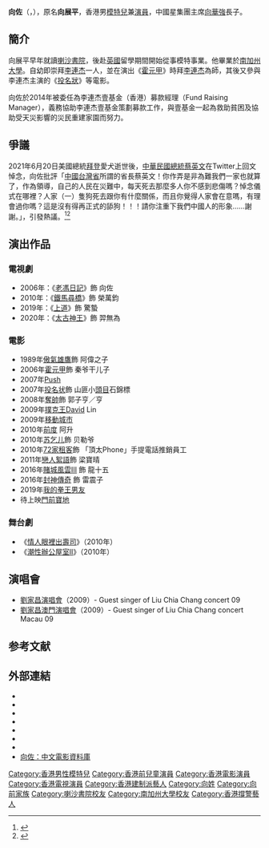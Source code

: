 {{藝人
| 姓名 = 向佐
| 英文名 = Jacky Heung
| 羅馬拼音 = Heung Cho
| 本名 = 向展平
| type = 男演員 
| 國籍 = {{CNHK}}
| 籍貫 = [[廣東省|廣東]][[陸豐縣|陸豐]]
| 出生日期 = {{birth date and age|1984|7|20}}
| 出生地點 = {{HKG-1959}}
| 教育程度 = [[南加州大學|南加州大學]]<br>[[中央戏剧学院|中央戏剧学院]]
| 母校 = [[喇沙書院|喇沙書院]]
| 父母 = 父：[[向華強|向華強]]<br>母：[[陳嵐|陳嵐]]
| 親屬 = 1弟
| 配偶 = {{marriage|[[郭碧婷|郭碧婷]]|2019年9月10日}}<ref>{{cite news|title=向佐郭碧婷甜蜜完婚 文章马伊琍在评论中送祝福|url=https://ent.163.com/19/0921/16/EPK27R0500038FO9.html|publisher=网易娱乐|date=2019-09-21|editor=李思}}</ref>
| 兒女 = 1女
| 出道日期 = 1988年
| 出道地點 = {{HKG-1959}}
| 活躍年代 = 1988年、2004年至今
| 經紀公司 = [[中國星集團|中國星集團]] 
| imdb = 2899379
}}

'''向佐'''（{{lang-en|'''Jacky Heung'''}}，{{bd|1984年|7月20日||catIdx=X}}），原名'''向展平'''，香港男[[模特兒|模特兒]]兼[[演員|演員]]，中國星集團主席[[向華強|向華強]]長子。

== 簡介 ==
向展平早年就讀[[喇沙書院|喇沙書院]]，後赴[[英國|英國]]留學期間開始從事模特事業。他畢業於[[南加州大學|南加州大學]]。自幼即崇拜[[李連杰|李連杰]]一人，並在演出《[[霍元甲_(2006年電影)|霍元甲]]》時拜[[李連杰|李連杰]]為師，其後又參與李連杰主演的《[[投名狀|投名狀]]》等電影。

向佐於2014年被委任為李連杰壹基金（香港）募款經理（Fund Raising Manager），義務協助李連杰壹基金策劃募款工作，與壹基金一起為救助貧困及協助受天災影響的災民重建家園而努力。

==爭議==
2021年6月20日美國總統[[喬·拜登|拜登]]愛犬逝世後，[[中華民國總統|中華民國總統]][[蔡英文|蔡英文]]在Twitter上回文悼念，向佐批評「[[台湾省_(中华人民共和国)|中國台灣省]]所謂的省長蔡英文！你作弄是非為難我們一家也就算了，作為領導，自己的人民在災難中，每天死去那麼多人你不感到悲傷嗎？悼念儀式在哪裡？人家（一）隻狗死去跟你有什麼關係，而且你覺得人家會在意嗎，有理會過你嗎？這是沒有得再正式的舔狗！！！請你注重下我們中國人的形象……謝謝。」，引發熱議。<ref>{{cite news |title=向佐猛烈抨擊「省長蔡英文」！ |url=https://news.sina.com.tw/article/20210621/38954034.html |accessdate=2021-06-21 |work=新浪新聞中心 |date=2021-06-21}}</ref><ref>{{cite news |title=向佐突開罵蔡英文「舔狗」！痛訴全家遭為難：請注重我們中國人形象 |url=https://star.ettoday.net/news/2011681 |accessdate=2021-06-21 |work=star.ettoday.net |date=2021-06-21 |language=zh-Hant}}</ref>

==演出作品==
=== 電視劇 ===
* 2006年：《[[老馮日記|老馮日記]]》飾 向佐
* 2010年：《[[鐵馬尋橋|鐵馬尋橋]]》飾 榮萬鈞
* 2019年：《[[上道|上道]]》飾 驚蟄
* 2020年：《[[太古神王|太古神王]]》飾 羿無為

=== 電影 ===
*1989年[[傲氣雄鷹|傲氣雄鷹]]飾 阿偉之子
*2006年[[霍元甲_(2006年電影)|霍元甲]]飾 秦爷干儿子
*2007年[[Push|Push]]
*2007年[[投名状|投名状]]飾 山匪小[[頭目|頭目]]石錦標	 	
*2008年[[奪帥|奪帥]]飾 郭子亨／亨
*2009年[[撲克王|撲克王]]David Lin
*2009年[[移動城市|移動城市]]
*2010年[[前度|前度]] 阿升
*2010年[[苏乞儿|苏乞儿]]飾 贝勒爷
*2010年[[72家租客|72家租客]]飾 「頂太Phone」手提電話推銷員工
*2011年[[戀人絮語_(2010年電影)|戀人絮語]]飾 梁寶晴
*2016年[[賭城風雲III|賭城風雲III]]  飾 龍十五
*2016年[[封神傳奇|封神傳奇]]  飾 雷震子
*2019年[[我的拳王男友|我的拳王男友]]
*待上映[[門前寶地|門前寶地]]

===舞台劇===
*《[[情人眼裡出壽司|情人眼裡出壽司]]》（2010年）
*《[[潮性辦公屋室II|潮性辦公屋室II]]》（2010年）

==演唱會==
*[[劉家昌演唱會|劉家昌演唱會]]（2009）- Guest singer of Liu Chia Chang concert 09
*[[劉家昌澳門演唱會|劉家昌澳門演唱會]]（2009）- Guest singer of Liu Chia Chang concert Macau 09

==参考文献==
{{reflist}}

==外部連結==
*{{facebook|jacky-heung-向佐-186204614262}}
*{{Sinaweibo|5077446577}}
*{{Instagram|heungjacky}}
*{{imdb name|2899379}}
*{{hkmdb name|26179}}
*{{douban people}}
*{{Mtime people|1470599}}
* [http://www.dianying.com/ft/person/XiangZuo 向佐：中文電影資料庫]

{{爸爸去哪兒}}
{{DEFAULTSORT: Heung, Cho}}
[[Category:香港男性模特兒|Category:香港男性模特兒]]
[[Category:香港前兒童演員|Category:香港前兒童演員]]
[[Category:香港電影演員|Category:香港電影演員]]
[[Category:香港電視演員|Category:香港電視演員]]
[[Category:香港建制派藝人|Category:香港建制派藝人]]
[[Category:向姓|Category:向姓]]
[[Category:向前家族|Category:向前家族]]
[[Category:喇沙書院校友|Category:喇沙書院校友]]
[[Category:南加州大學校友|Category:南加州大學校友]]
[[Category:香港撐警藝人|Category:香港撐警藝人]]